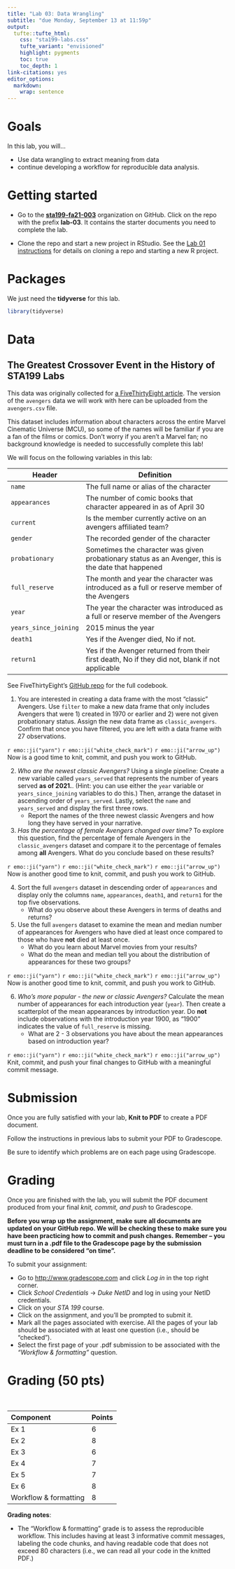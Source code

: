 ```yaml
---
title: "Lab 03: Data Wrangling"
subtitle: "due Monday, September 13 at 11:59p"
output: 
  tufte::tufte_html:
    css: "sta199-labs.css"
    tufte_variant: "envisioned"
    highlight: pygments
    toc: true
    toc_depth: 1
link-citations: yes
editor_options: 
  markdown: 
    wrap: sentence
---
```


# Goals

In this lab, you will...

- Use data wrangling to extract meaning from data
- continue developing a workflow for reproducible data analysis.

# Getting started

-   Go to the [**sta199-fa21-003**](https://www.github.com/sta199-fa21-003) organization on GitHub. Click on the repo with the prefix **lab-03**. It contains the starter documents you need to complete the lab.

- Clone the repo and start a new project in RStudio. See the [Lab 01 instructions](https://sta199-fa21-003.netlify.app/labs/lab-01-hello-r.html) for details on cloning a repo and starting a new R project.

# Packages 

We just need the **tidyverse** for this lab. 

```r
library(tidyverse)
```

# Data 

## The Greatest Crossover Event in the History of STA199 Labs

This data was originally collected for [a FiveThirtyEight article](https://fivethirtyeight.com/features/avengers-death-comics-age-of-ultron/).  The version of the `avengers` data we will work with here can be uploaded from the `avengers.csv` file. 

This dataset includes information about characters across the entire Marvel Cinematic Universe (MCU), so some of the names will be familiar if you are a fan of the films or comics. Don't worry if you aren't a Marvel fan; no background knowledge is needed to successfully complete this lab! 

We will focus on the following variables in this lab: 
 
Header | Definition
---|---------
`name` | The full name or alias of the character
`appearances` | The number of comic books that character appeared in as of April 30 
`current` | Is the member currently active on an avengers affiliated team?
`gender` | The recorded gender of the character
`probationary` | Sometimes the character was given probationary status as an Avenger, this is the date that happened
`full_reserve` | The month and year the character was introduced as a full or reserve member of the Avengers
`year` | The year the character was introduced as a full or reserve member of the Avengers
`years_since_joining` | 2015 minus the year
`death1` | Yes if the Avenger died, No if not. 
`return1` | Yes if the Avenger returned from their first death, No if  they did not, blank if not applicable

See FiveThirtyEight's [GitHub repo](https://github.com/fivethirtyeight/data/tree/master/avengers) for the full codebook.

1. You are interested in creating a data frame with the most "classic" Avengers. Use `filter` to make a new data frame that only includes Avengers that were 1) created in 1970 or earlier and 2) were not given probationary status. Assign the new data frame as `classic_avengers`. Confirm that once you have filtered, you are left with a data frame with 27 observations. 


::: {.commit}
`r emo::ji("yarn")` `r emo::ji("white_check_mark")` `r emo::ji("arrow_up")` Now is a good time to knit, commit, and push you work to GitHub.
:::


2. *Who are the newest classic Avengers?* Using a single pipeline: Create a new variable called `years_served` that represents the number of years served **as of 2021.**. (Hint: you can use either the `year` variable or `years_since_joining` variables to do this.) Then, arrange the dataset in ascending order of `years_served`. Lastly, select the `name` and `years_served` and display the first three rows.
    - Report the names of the three newest classic Avengers and how long they have served in your narrative. 

3. *Has the percentage of female Avengers changed over time?* To explore this question, find the percentage of female Avengers in the `classic_avengers` dataset and compare it to the percentage of females among **all** Avengers.  What do you conclude based on these results? 

::: {.commit}
`r emo::ji("yarn")` `r emo::ji("white_check_mark")` `r emo::ji("arrow_up")` Now is another good time to knit, commit, and push you work to GitHub.
:::

4. Sort the full `avengers` dataset in descending order of `appearances` and display only the columns `name`, `appearances`, `death1`, and `return1` for the top five observations.
    - What do you observe about these Avengers in terms of deaths and returns?

5. Use the full `avengers` dataset to examine the mean and median number of appearances for Avengers who have died at least once compared to those who have **not** died at least once. 
    - What do you learn about Marvel movies from your results? 
    - What do the mean and median tell you about the distribution of appearances for these two groups? 

::: {.commit}
`r emo::ji("yarn")` `r emo::ji("white_check_mark")` `r emo::ji("arrow_up")` Now is another good time to knit, commit, and push you work to GitHub.
:::


6. *Who's more popular - the new or classic Avengers?* Calculate the mean number of appearances for each introduction year (`year`). Then create a scatterplot of the mean appearances by introduction year. Do **not** include observations with the introduction year 1900, as "1900" indicates the value of `full_reserve` is missing. 
    - What are 2 - 3 observations you have about the mean appearances based on introduction year? 

::: {.commit}
`r emo::ji("yarn")` `r emo::ji("white_check_mark")` `r emo::ji("arrow_up")` Knit, commit, and push your final changes to GitHub with a meaningful commit message.
:::


# Submission

Once you are fully satisfied with your lab, **Knit to PDF** to create a PDF 
document.

Follow the instructions in previous labs to submit your PDF to Gradescope.

Be sure to identify which problems are on each page using Gradescope.

# Grading

Once you are finished with the lab, you will submit the PDF document produced from your final *knit, commit, and push* to Gradescope.

**Before you wrap up the assignment, make sure all documents are updated on your GitHub repo. We will be checking these to make sure you have been practicing how to commit and push changes.** **Remember -- you must turn in a .pdf file to the Gradescope page by the submission deadline to be considered "on time".**

To submit your assignment:

-   Go to <http://www.gradescope.com> and click *Log in* in the top right corner.
-   Click *School Credentials* $\rightarrow$ *Duke NetID* and log in using your NetID credentials.
-   Click on your *STA 199* course.
-   Click on the assignment, and you'll be prompted to submit it.
-   Mark all the pages associated with exercise. All the pages of your lab should be associated with at least one question (i.e., should be "checked").
-   Select the first page of your .pdf submission to be associated with the *"Workflow & formatting"* question.

# Grading (50 pts)

<br>

| Component | Points |
|:----------|:-------|
| Ex 1      | 6      |
| Ex 2      | 8   |
| Ex 3      | 6    |
| Ex 4      | 7     |
| Ex 5      | 7      |
| Ex 6      | 8    |
| Workflow & formatting   | 8      |

**Grading notes**:

-   The "Workflow & formatting" grade is to assess the reproducible workflow. This includes having at least 3 informative commit messages, labeling the code chunks, and having readable code that does not exceed 80 characters (i.e., we can read all your code in the knitted PDF.)